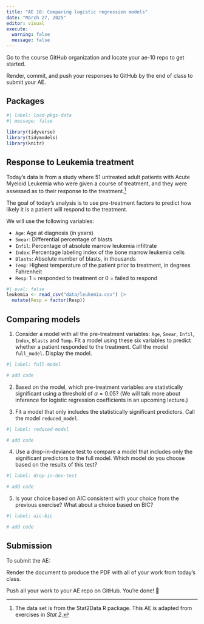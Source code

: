 ```yaml
---
title: "AE 10: Comparing logistic regression models"
date: "March 27, 2025"
editor: visual
execute: 
  warning: false
  message: false
---
```


::: callout-important
Go to the course GitHub organization and locate your ae-10 repo to get started.

Render, commit, and push your responses to GitHub by the end of class to submit your AE.
:::

## Packages

```r
#| label: load-pkgs-data
#| message: false
 
library(tidyverse)
library(tidymodels)
library(knitr)
```

## Response to Leukemia treatment

Today's data is from a study where 51 untreated adult patients with Acute Myeloid Leukemia who were given a course of treatment, and they were assessed as to their response to the treatment.[^1]

[^1]: The data set is from the Stat2Data R package. This AE is adapted from exercises in *Stat 2.*

The goal of today's analysis is to use pre-treatment factors to predict how likely it is a patient will respond to the treatment.

We will use the following variables:

-   `Age`: Age at diagnosis (in years)
-   `Smear`: Differential percentage of blasts
-   `Infil`: Percentage of absolute marrow leukemia infiltrate
-   `Index`: Percentage labeling index of the bone marrow leukemia cells
-   `Blasts`: Absolute number of blasts, in thousands
-   `Temp`: Highest temperature of the patient prior to treatment, in degrees Fahrenheit
-   `Resp`: 1 = responded to treatment or 0 = failed to respond

```r
#| eval: false
leukemia <- read_csv("data/leukemia.csv") |>
  mutate(Resp = factor(Resp))
```

## Comparing models

1.  Consider a model with all the pre-treatment variables: `Age`, `Smear`, `Infil`, `Index`, `Blasts` and `Temp`. Fit a model using these six variables to predict whether a patient responded to the treatment. Call the model `full_model`. Display the model.

```r
#| label: full-model 

# add code
```

2.  Based on the model, which pre-treatment variables are statistically significant using a threshold of $\alpha = 0.05$? (We will talk more about inference for logistic regression coefficients in an upcoming lecture.)

3.  Fit a model that only includes the statistically significant predictors. Call the model `reduced_model`.

```r
#| label: reduced-model

# add code
```

4.  Use a drop-in-deviance test to compare a model that includes only the significant predictors to the full model. Which model do you choose based on the results of this test?

```r
#| label: drop-in-dev-test

# add code
```

5.  Is your choice based on AIC consistent with your choice from the previous exercise? What about a choice based on BIC?

```r
#| label: aic-bic

# add code
```

## Submission

::: callout-important
To submit the AE:

Render the document to produce the PDF with all of your work from today's class.

Push all your work to your AE repo on GitHub. You're done! 🎉
:::
